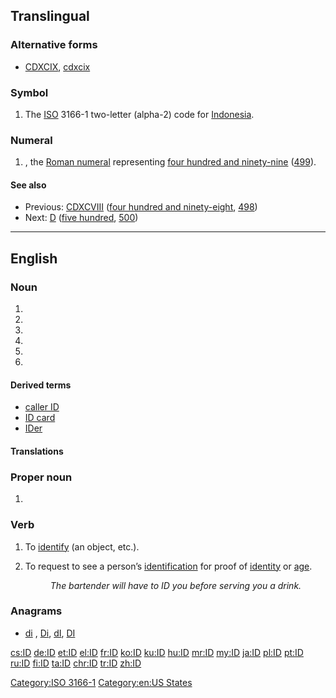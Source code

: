 {{also|Appendix:Variations of "id"}}
==Translingual==

===Alternative forms===
* {{sense|roman numeral}} [[CDXCIX]], [[cdxcix]]

===Symbol===
{{head|mul|symbol}}

# The [[ISO]] 3166-1 two-letter (alpha-2) code for [[Indonesia]].

===Numeral===
{{head|mul|misspelling}}

# {{misspelling of|CDXCIX|lang=mul}}, the [[Roman numeral]] representing [[four hundred and ninety-nine]] ([[499]]).

====See also====
* Previous: [[CDXCVIII]] ([[four hundred and ninety-eight]], [[498]])
* Next: [[D]] ([[five hundred]], [[500]])

[[Category:ISO 3166-1]]
----

==English==

===Noun===
{{en-noun|~}}

# {{abbreviation of|[[identification|Identification]] or [[identity]] [[documentation]]|lang=en}}
# {{abbreviation of|intelligent design|Intelligent Design|lang=en}}
# {{abbreviation of|inside diameter|lang=en}}
# {{abbreviation of|inner diameter|lang=en}}
# {{abbreviation of|internal diameter|lang=en}}
# {{abbreviation of|industry discount|lang=en}}

====Derived terms====
* [[caller ID]]
* [[ID card]]
* [[IDer]]

====Translations====
{{trans-see|identification or identity documentation|ID card}}

===Proper noun===
{{en-proper noun}}

# {{abbreviation of|Idaho|lang=en}}

===Verb===
{{en-verb}}

# {{context|transitive|lang=en}} To [[identify]] (an object, etc.).
# {{context|transitive|lang=en}} To request to see a person’s [[identification]] for proof of [[identity]] or [[age]].
#: ''The bartender will have to ID you before serving you a drink.''

===Anagrams===
* [[di#English|di]] , [[Di#English|Di]], [[dI#English|dI]], [[DI#English|DI]]

[[Category:en:US States]]

[[cs:ID]]
[[de:ID]]
[[et:ID]]
[[el:ID]]
[[fr:ID]]
[[ko:ID]]
[[ku:ID]]
[[hu:ID]]
[[mr:ID]]
[[my:ID]]
[[ja:ID]]
[[pl:ID]]
[[pt:ID]]
[[ru:ID]]
[[fi:ID]]
[[ta:ID]]
[[chr:ID]]
[[tr:ID]]
[[zh:ID]]